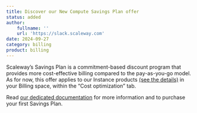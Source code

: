 ```yaml
---
title: Discover our New Compute Savings Plan offer
status: added
author:
    fullname: ''
    url: 'https://slack.scaleway.com'
date: 2024-09-27
category: billing
product: billing
---
```


Scaleway’s Savings Plan is a commitment-based discount program that provides more cost-effective billing compared to the pay-as-you-go model. As for now, this offer applies to our Instance products [(see the details)](https://www.scaleway.com/en/docs/console/billing/additional-content/understanding-savings-plans/#compute-savings-plan) in your Billing space, within the “Cost optimization” tab.

Read [our dedicated documentation](https://www.scaleway.com/en/docs/console/billing/additional-content/understanding-savings-plans/) for more information and to purchase your first Savings Plan.


